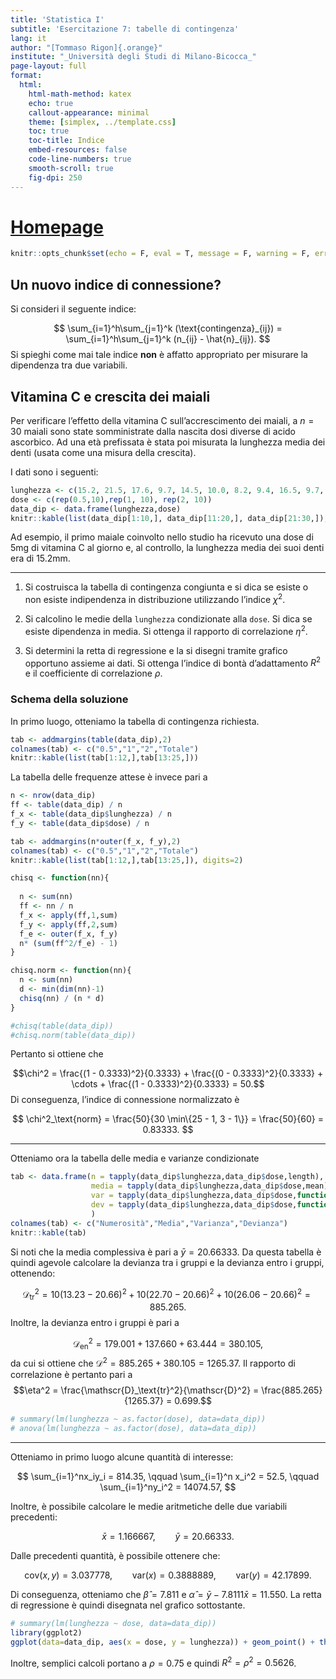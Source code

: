```yaml
---
title: 'Statistica I'
subtitle: 'Esercitazione 7: tabelle di contingenza'
lang: it
author: "[Tommaso Rigon]{.orange}"
institute: "_Università degli Studi di Milano-Bicocca_"
page-layout: full
format:
  html:
    html-math-method: katex
    echo: true
    callout-appearance: minimal
    theme: [simplex, ../template.css]
    toc: true
    toc-title: Indice
    embed-resources: false
    code-line-numbers: true
    smooth-scroll: true
    fig-dpi: 250
---
```



# [Homepage](../index.html)


```r
knitr::opts_chunk$set(echo = F, eval = T, message = F, warning = F, error = F, comment = NA, cache = F, include = T, R.options = list(width = 100), collapse = T, dpi = 200, fig.align = "center", fig.height = 4, fig.width = 8)
```

## Un nuovo indice di connessione?

Si consideri il seguente indice:

$$
\sum_{i=1}^h\sum_{j=1}^k (\text{contingenza}_{ij}) = \sum_{i=1}^h\sum_{j=1}^k (n_{ij} - \hat{n}_{ij}).
$$
Si spieghi come mai tale indice **non** è affatto appropriato per misurare la dipendenza tra due variabili.

## Vitamina C e crescita dei maiali

Per verificare l’effetto della vitamina C sull’accrescimento dei maiali, a $n = 30$ maiali sono state somministrate dalla nascita dosi diverse di acido ascorbico. Ad una età prefissata è stata poi misurata la lunghezza media dei denti (usata come una misura della crescita). 

I dati sono i seguenti:

```r
lunghezza <- c(15.2, 21.5, 17.6, 9.7, 14.5, 10.0, 8.2, 9.4, 16.5, 9.7, 19.7, 23.3, 23.6, 26.4, 20, 25.2, 25.8, 21.2, 14.5, 27.3, 25.5, 26.4, 22.4, 24.5, 24.8, 30.9, 26.4, 27.3, 29.4, 23)
dose <- c(rep(0.5,10),rep(1, 10), rep(2, 10))
data_dip <- data.frame(lunghezza,dose)
knitr::kable(list(data_dip[1:10,], data_dip[11:20,], data_dip[21:30,]), row.names = FALSE) 
```

Ad esempio, il primo maiale coinvolto nello studio ha ricevuto una dose di $5$mg di vitamina C al giorno e, al controllo, la lunghezza media dei suoi denti era di $15.2$mm.

----------------------------

1. Si costruisca la tabella di contingenza congiunta e si dica se esiste o non esiste indipendenza in distribuzione utilizzando l'indice $\chi^2$. 

1. Si calcolino le medie della `lunghezza` condizionate alla `dose`. Si dica se esiste dipendenza in media. Si ottenga il rapporto di correlazione $\eta^2$.

1. Si determini la retta di regressione e la si disegni tramite grafico opportuno assieme ai dati. Si ottenga l'indice di bontà d'adattamento $R^2$ e il coefficiente di correlazione $\rho$. 

::: {.callout-note collapse=true}
### Schema della soluzione

In primo luogo, otteniamo la tabella di contingenza richiesta.

```r
tab <- addmargins(table(data_dip),2)
colnames(tab) <- c("0.5","1","2","Totale")
knitr::kable(list(tab[1:12,],tab[13:25,]))
```


La tabella delle frequenze attese è invece pari a

```r
n <- nrow(data_dip)
ff <- table(data_dip) / n
f_x <- table(data_dip$lunghezza) / n
f_y <- table(data_dip$dose) / n

tab <- addmargins(n*outer(f_x, f_y),2)
colnames(tab) <- c("0.5","1","2","Totale")
knitr::kable(list(tab[1:12,],tab[13:25,]), digits=2)
```


```r
chisq <- function(nn){
  
  n <- sum(nn)
  ff <- nn / n
  f_x <- apply(ff,1,sum)
  f_y <- apply(ff,2,sum)
  f_e <- outer(f_x, f_y)
  n* (sum(ff^2/f_e) - 1)
}

chisq.norm <- function(nn){
  n <- sum(nn)
  d <- min(dim(nn)-1)
  chisq(nn) / (n * d)
}

#chisq(table(data_dip))
#chisq.norm(table(data_dip))
```



Pertanto si ottiene che

$$\chi^2 = \frac{(1 - 0.3333)^2}{0.3333} + \frac{(0 - 0.3333)^2}{0.3333} + \cdots + \frac{(1 - 0.3333)^2}{0.3333} = 50.$$
Di conseguenza, l'indice di connessione normalizzato è

$$
\chi^2_\text{norm} = \frac{50}{30 \min\{25 - 1, 3 - 1\}} = \frac{50}{60} = 0.83333.
$$

------------------------------------------------------

Otteniamo ora la tabella delle media e varianze condizionate

```r
tab <- data.frame(n = tapply(data_dip$lunghezza,data_dip$dose,length),
                  media = tapply(data_dip$lunghezza,data_dip$dose,mean),
                  var = tapply(data_dip$lunghezza,data_dip$dose,function(x) mean(x^2) - mean(x)^2),
                  dev = tapply(data_dip$lunghezza,data_dip$dose,function(x) length(x)*(mean(x^2) - mean(x)^2))
                  )
colnames(tab) <- c("Numerosità","Media","Varianza","Devianza")
knitr::kable(tab)
```

Si noti che la media complessiva è pari a $\bar{y} = 20.66333$. Da questa tabella è quindi agevole calcolare la devianza tra i gruppi e la devianza entro i gruppi, ottenendo:

$$
\mathscr{D}_\text{tr}^2 = 10(13.23 - 20.66)^2 + 10(22.70 - 20.66)^2 + 10(26.06 - 20.66)^2= 885.265.
$$
Inoltre, la devianza entro i gruppi è pari a

$$
\mathscr{D}^2_\text{en} = 179.001 + 137.660 + 63.444 = 380.105,
$$
da cui si ottiene che $\mathscr{D}^2 = 885.265 + 380.105 = 1265.37$. Il rapporto di correlazione è pertanto pari a 
$$\eta^2 = \frac{\mathscr{D}_\text{tr}^2}{\mathscr{D}^2} = \frac{885.265}{1265.37} = 0.699.$$
```r
# summary(lm(lunghezza ~ as.factor(dose), data=data_dip))
# anova(lm(lunghezza ~ as.factor(dose), data=data_dip))
```

------------------------------------------------

Otteniamo in primo luogo alcune quantità di interesse:

$$
\sum_{i=1}^nx_iy_i = 814.35, \qquad \sum_{i=1}^n x_i^2 = 52.5, \qquad \sum_{i=1}^ny_i^2 = 14074.57,
$$

Inoltre, è possibile calcolare le medie aritmetiche delle due variabili precedenti:

$$
\bar{x} = 1.166667, \qquad \bar{y} = 20.66333.
$$

Dalle precedenti quantità, è possibile ottenere che:

$$\text{cov}(x,y) = 3.037778, \qquad \text{var}(x) = 0.3888889, \qquad \text{var}(y) = 42.17899.$$

Di conseguenza, otteniamo che $\hat{\beta} = 7.811$ e $\hat{\alpha} = \bar{y} - 7.8111\bar{x} = 11.550$. La retta di regressione è quindi disegnata nel grafico sottostante.

```r
# summary(lm(lunghezza ~ dose, data=data_dip))
library(ggplot2)
ggplot(data=data_dip, aes(x = dose, y = lunghezza)) + geom_point() + theme_bw() +  xlab("Dose") + ylab("Lunghezza (mm)") + geom_abline(slope = 7.811, intercept = 11.550, linetype="dashed")
```

Inoltre, semplici calcoli portano a $\rho = 0.75$ e quindi $R^2 = \rho^2 = 0.5626$.
:::